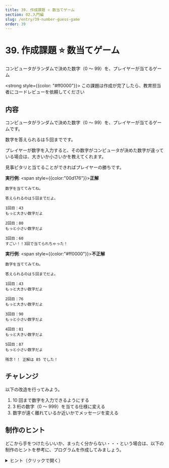 ```yaml
---
title: 39. 作成課題 ⭐ 数当てゲーム
section: 02.入門編
slug: /entry/39-number-guess-game
order: 39
---
```


# 39. 作成課題 ⭐ 数当てゲーム

<p class="game-content">コンピュータがランダムで決めた数字（0 ～ 99）を、プレイヤーが当てるゲーム</p>

<strong style={{color: "#ff0000"}}>
  この課題は作成が完了したら、教育担当者にコードレビューを依頼してください
</strong>

## 内容

コンピュータがランダムで決めた数字（0 ～ 99）を、プレイヤーが当てるゲームです。

数字を答えられるは５回までです。

プレイヤーが数字を入力すると、その数字がコンピュータが決めた数字が違っている場合は、大きいか小さいかを教えてくれます。

見事ピタリと当てることができればプレイヤーの勝ちです。

**実行例**: <span style={{color:"00d176"}}>**正解**</span>

```
数字を当ててみてね。

答えられるのは５回までだよ。

1回目：43
もっと大きい数字だよ

2回目：80
もっと小さい数字だよ

3回目：60
すごい！！3回で当てられちゃった！
```

**実行例**: <span style={{color:"#ff0000"}}>**不正解**</span>

```
数字を当ててみてね。

答えられるのは５回までだよ。

1回目：43
もっと大きい数字だよ

2回目：76
もっと大きい数字だよ

3回目：90
もっと小さい数字だよ

4回目：81
もっと大きい数字だよ

5回目：87
もっと小さい数字だよ

残念！！ 正解は 85 でした！
```

## チャレンジ

以下の改造を行ってみよう。

1. 10 回まで数字を入力できるようにする
2. 3 桁の数字（0 ～ 999）を当てる仕様に変える
3. 数字が遠く離れているか近いかでメッセージを変える

## 制作のヒント

どこから手をつけたらいいか、まったく分からない・・・という場合は、以下の制作のヒントを参考に、プログラムを作成してみましょう。

<details>
<summary>ヒント（クリックで開く）</summary>

### コンピュータの数字をどうやって決めればよいのか？

ランダムな数字のことを、プログラミング用語では「乱数」と呼びます。

Java には乱数(ランダムな数字)を取得するための方法があります。

キーワード「 [java ランダム 範囲](https://www.google.com/search?q=java+ランダム+範囲) 」で Google 検索してみましょう。

### ユーザーに数字を入力させるには？

キーワード「[Java キーボード入力 数字](https://www.google.com/search?q=java+キーボード入力+数字)」で Google 検索してみましょう。

### 全体の処理の流れ

#### 1. 初期化

1. ランダムクラスの準備をする

2. キーボード入力の準備をする

#### 2. コンピュータの数字を決める

変数 number を用意し、値を 0 ～ 99 の中からランダムで決める

#### 3. 「数字を当ててみてね。答えられるのは５回までだよ。」を表示する

#### 4. 5 回解答させるので for を使って繰り返す

1. 「〇〇回目」を表示する

2. 変数 inputNumber を用意し、入力した数字を inputNumber に代入する

3. ユーザーが入力した数字(inputNumber)を表示する

4. number と inputNumber が等しいとき、正解表示を行う

   1. 「すごい！！〇〇回で当てられちゃった！」を表示する

   2. return でプログラムを終了する

5. number を inputNumber が異なるとき

   1. number より inputNumber が大きいとき、「もっと小さい数字だよ」を表示する

   2. number より inputNumber が小さいとき、「もっと大きい数字だよ」を表示する

#### 5. 5 回解答しても正解できなかったとき、「残念！！正解は〇〇でした！」を表示する

#### 6. 終了処理を行う(キーボード入力処理の終了)

</details>
